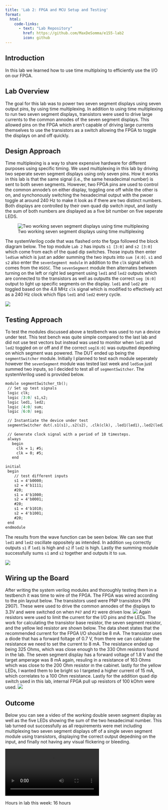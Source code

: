 ```yaml
---
title: 'Lab 2: FPGA and MCU Setup and Testing'
format:
  html: 
    code-links:
      - text: "Lab Repository"
        href: https://github.com/MaxDeSomma/e155-lab2
        icon: github
---
```


## Introduction
In this lab we learned how to use time multiplxing to efficiently use the I/O on our FPGA.

## Lab Overview
The goal for this lab was to power two seven segment displays using seven output pins, by using time multiplexing. In addition to using time multiplexing to run two seven segment displays, transistors were used to drive large currents to the common annodes of the seven segment displays. This allowed pins on the FPGA which aren't capable of driving large currents themselves to use the transistors as a switch allowing the FPGA to toggle the displays on and off quickly. 

## Design Approach
Time multiplexing is a way to share expensive hardware for different purposes using specific timing. We used multiplexing in this lab by driving two seperate seven segment displays using only seven pins. How it works in this lab is that the same signal (i.e., the same hexadecimal number) is sent to both seven segments. However, two FPGA pins are used to control the common annode's on either display, toggling one off while the other is on, and synchonously switching the hexadecimal output with the pwoer toggle at around 240 Hz to make it look as if there are two distinct numbers. Both displays are controlled by their own quad dip switch input, and lastly the sum of both numbers are displayed as a five bit number on five seperate LEDS.

![Two working seven segment displays using time multiplexing](images/overviewCircuit.jpg)

The systemVerilog code that was flashed onto the fpga followed the block diagram below. The top module `Lab 2` has inputs `s1 [3:0]` and `s2 [3:0]` which come from each of the quad dip switches. Those inputs then enter `ledSum` which is just an adder summing the two inputs into `sum [4:0]`. `s1` and `s2` also enter the `sevenSegment module` in addition to the `clk` signal which comes from the `HSOSC`. The `sevenSegment` module then alternates between turning on the left or right led segment using `led1` and `led2` outputs which are connected to the transistors as well as outputts the correct `seg [6:0]` output to light up specific segments on the display. `led1` and `led2` are toggled based on the 4.8 MHz `clk` signal which is modified to effectively act as a 240 Hz clock which flips `led1` and `led2` every cycle. 

![](images/lab2BlockDiagram.png)

## Testing Approach
To test the modules discussed above a testbench was used to run a device under test. This test bench was quite simple compared to the last lab and did not use test vectors but instead was used to monitor when `led1` and `led2` toggled on or off and if the correct `seg[6:0]` was outputted depedning on which segment was powered. The DUT ended up being the `segmentSwitcher` module. Initially I planned to test each module seperately however the `sevenSegment` module was tested last week and `ledSum` just summed two inputs, so I decided to test all of `segmentSwitcher`. The systemVerilog used is provided below.

```markdown
module segmentSwitcher_tb();
 // Set up test signals
 logic clk;
 logic [3:0] s1,s2;
 logic led1, led2;
 logic [4:0] sum;
 logic [6:0] seg;

 // Instantiate the device under test
 segmentSwitcher dut(.s1(s1),.s2(s2), .clk(clk), .led1(led1),.led2(led2), .seg(seg), .sum(sum));

 // Generate clock signal with a period of 10 timesteps.
 always
   begin
     clk = 1; #5;
     clk = 0; #5;
   end

initial
 begin
	// test different inputs
	s1 = 4'b0000;
	s2 = 4'b1111;
	#20;
	s1 = 4'b1000;
	s2 = 4'b0001;
	#20;
	s1 = 4'b1010;
	s2 = 4'b1001;
	#20;
 end
endmodule
```
The results from the wave function can be seen below. We can see that `led1` and `led2` oscillate oppositely as intended. In addition `seg` correctly outputs `s1` if `led1` is high and `s2` if `led2` is high. Lastly the summing module successfully sums `s1` and `s2` together and outputs it to `sum`. 

![](images/testBench.png)

## Wiring up the Board
After writing the system verilog modules and thoroughly testing them in a testbench it was time to wire of the FPGA. The FPGA was wired according to the pin layout below. The transistors used were PNP transistors (PN 2907). These were used to drive the common annodes of the displays to 3.3V and were switched on when `P47` and `P2` were driven low. 
![](images/pins.png)
Again resistors were used to limit the current for the I/O pins and the LEDs. The work for calculating the transistor base resistor, the seven segment resistor, and the yellow led resistor are shown below. The data sheet states that the recommended current for the FPGA I/O should be 8 mA. The transistor uses a diode that has a forward foltage of 0.7 V, from there we can calculate the resistance we need to set the current to 8 mA. The resistance ended up being 325 Ohms, which was close enough to the 330 Ohm resistors found in the lab. The seven segment display has a forward voltage of 1.8 V and the target amperage was 8 mA again, resuling in a resistance of 163 Ohms which was close to the 200 Ohm resistor in the cabinet. lastly for the yellow LEDs, I wanted them to be bright so I targeted a higher current of 15 mA, which correlates to a 100 Ohm resistance. Lastly for the addition quad dip switch used in this lab, internal FPGA pull up resistors of 100 kOhm were used.
![](images/resistanceCalcs.png)

## Outcome
Below you can see a video of the working double seven segment display as well as the five LEDs showing the sum of the two hexadecimal number. This lab turned out successfully as all requirements were met including multiplexing two seven segment displays off of a single seven segment module using transistors, displaying the correct output depedning on the input, and finally not having any visual flickering or bleeding.  

![](images/ledMov.mov)


Hours in lab this week: 16 hours


